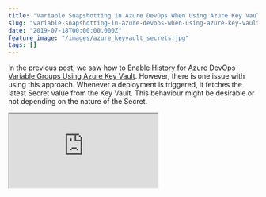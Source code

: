 ```yaml
---
title: "Variable Snapshotting in Azure DevOps When Using Azure Key Vault"
slug: "variable-snapshotting-in-azure-devops-when-using-azure-key-vault"
date: "2019-07-18T00:00:00.000Z"
feature_image: "/images/azure_keyvault_secrets.jpg"
tags: []
---
```


In the previous post, we saw how to [Enable History for Azure DevOps Variable Groups Using Azure Key Vault](__GHOST_URL__/blog/azure-devops-variable-groups-history/). However, there is one issue with using this approach. Whenever a deployment is triggered, it fetches the latest Secret value from the Key Vault. This behaviour might be desirable or not depending on the nature of the Secret.

<iframe src="https://www.youtube.com/embed/r1rL\_2isCWM" />

  
In this post, we will see how we can use an alternative approach using the Azure Key Vault Pipeline task to fetch Secrets and at the same time, allow us to snapshot variable values against a release.

### Secrets in Key Vault

Before we go any further, lets looks look at how Secrets looks like in Key Vault. You can create Secret in Key Vault via various mechanisms including Powershell, cli, portal, etc. From the portal, you can create a new Secret as shown below (from the Secrets section under the Key Vault). A Secret is uniquely identifiable by the name of the Vault, Secret Name, and the version identifier. Without the version identifier, the latest value is used.

![](/images/azure_keyvault_secrets.jpg)

Since we have only one Secret Version created, this can be identified using the full SecretName/Identifier or just the SecretName as both are the same.

> Depending on how you want your consuming application to get a Secret value you should choose how to refer a Secret - using the name only (to always get the latest version) or using the SecretName/Identifier to get the specific version.

### Azure Key Vault Pipeline Task

The [Azure Key Vault task](https://docs.microsoft.com/en-us/azure/devops/pipelines/tasks/deploy/azure-key-vault?view=azure-devops) can be used to fetch all or a subset of Secrets from the vault and set them as variables that is available in the subsequent tasks of a pipeline. Using the _[secretsFilter](https://github.com/microsoft/azure-pipelines-tasks/tree/master/Tasks/AzureKeyVaultV1#parameters-of-the-task)_ property on the task, it supports either downloading all the Secrets (as of their latest version) or specify a subset of Secret names to download. When specifying the names you choose either of the two formats - _SecretName_ or _SecretName/VersionIdentifier_.

When using the _SecretName_ the Secret is available against the same name in the subsequent tasks as a Variable. With _SecretName/Identifier_ format the Secret is available as a variable with name _SecretName/Identifier_ and also with the name _SecretName_ (excluding the Identifier part).

E.g. If the _secretsFilter_ property is set to _ConnectionString/c8b9c1dd4e134118b13568a26f8d9778_, two variables will be created after the Azure Key Vault task step - one with name _ConnectionString/c8b9c1dd4e134118b13568a26f8d9778_ and another one with name _ConnectionString_.

![](/images/keyvault_task_azure_devops.jpg)

The application configuration can use either of the two names, mostly _ConnectionString_. We do not want the application configuration to be tightly coupled with the Secret Identifier in Key Vault.

### Azure DevOps Variable Groups

With the Key Vault integration now moved out of the [Variable Groups](__GHOST_URL__/blog/azure-devops-variable-groups-history/) it can either be blank or have the list of SecretNames. For the Azure Key Vault task the variables names can either be passed in as a parameter value specified in the Variable Groups (as shown in the image above) or we can specify the actual names (along with identifiers) as part of the task itself. I prefer to pass it as a variable from the Variable Groups. It can either be on a variable with comma separated values or multiple variables passed as comma separated values in the task. To minimize editing the task on every release I chose to pass it as a single variable with comma separated values (as shown below).

![](/images/azure_devops_variables.jpg)

Having the Azure Key Vault task as the first task in the pipeline all subsequent tasks will have the variables from Key Vault available to use - including file transforms and variable substitution options. Using the specific version of the Secret locks down the Secret value at that time to a release created. When the secret value is updated, the variable will need to be updated with the new version identifier for it to use the latest version. If not it will still the older version of the Secret Value. This behaviour is now exactly as with the default variables in the DevOps pipeline - by snapshotting the variable values as part of the release.

_The above [feature](https://github.com/microsoft/azure-pipelines-tasks/issues/10445) is part of the Azure Key Vault Task as of [version 1.0.37](https://developercommunity.visualstudio.com/content/problem/622521/azure-devops-pipeline-task-does-not-show-full-vers.html)._